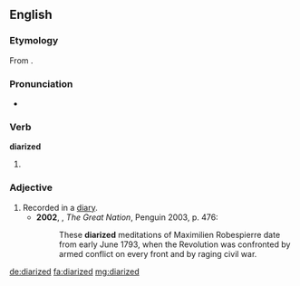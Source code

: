 ==English==
===Etymology===
From {{suffix|diarize|ed|lang=en}}.

===Pronunciation===
*{{a|UK}} {{IPA|/ˈdʌɪəɹʌɪzd/|lang=en}}

===Verb===
'''diarized'''

# {{en-past of|diarize}}

===Adjective===
{{en-adj}}

# Recorded in a [[diary]].
#*'''2002''', {{w|Colin Jones (historian)|Colin Jones}}, ''The Great Nation'', Penguin 2003, p. 476:
#*:These '''diarized''' meditations of Maximilien Robespierre date from early June 1793, when the Revolution was confronted by armed conflict on every front and by raging civil war.

[[de:diarized]]
[[fa:diarized]]
[[mg:diarized]]